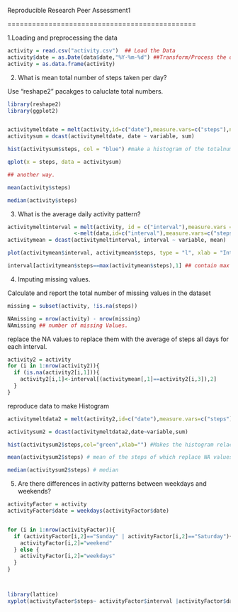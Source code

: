 Reproducible Research Peer Assessment1

==============================================


1.Loading and preprocessing the data

```r

activity = read.csv("activity.csv")  ## Load the Data
activity$date = as.Date(data$date,"%Y-%m-%d") ##Transform/Process the data in to a format suitable for analysis
activity = as.data.frame(activity)
```

2. What is mean total number of steps taken per day?

Use "reshape2" pacakges to caluclate total numbers.

```r
library(reshape2)
library(ggplot2)


activitymeltdate = melt(activity,id=c("date"),measure.vars=c("steps"),na.rm=TRUE) ##Ignor the missing value in the Dataset.
activitysum = dcast(activitymeltdate, date ~ variable, sum)
```

```r
hist(activitysum$steps, col = "blue") #make a histogram of the totalnumber of steps taken each day.

qplot(x = steps, data = activitysum)

## another way.

mean(activity$steps) 

median(activity$steps)
```

3. What is the average daily activity pattern?



```r
activitymeltinterval = melt(activity, id = c("interval"),measure.vars = c("steps"), na.rm = TRUE)
                     <-melt(data,id=c("interval"),measure.vars=c("steps"),na.rm=TRUE)
activitymean = dcast(activitymeltinterval, interval ~ variable, mean)
```

```r
plot(activitymean$interval, activitymean$steps, type = "l", xlab = "Interval", ylab = "Average of Steps" )

interval[activitymean$steps==max(activitymean$steps),1] ## contain max number of steps


```


4. Imputing missing values.

Calculate and report the total number of missing values in the dataset

```r
missing = subset(activity, !is.na(steps))

NAmissing = nrow(activity) - nrow(missing)  
NAmissing ## number of missing Values. 
```

replace the NA values to replace them with the average of steps all days for each interval. 
```r
activity2 = activity
for (i in 1:nrow(activity2)){
  if (is.na(activity2[i,1])){
    activity2[i,1]<-interval[(activitymean[,1]==activity2[i,3]),2]
  }
}
```

reproduce data to make Histogram
```r
activitymeltdata2 = melt(activity2,id=c("date"),measure.vars=c("steps"),na.rm=TRUE)

activitysum2 = dcast(activitymeltdata2,date~variable,sum)

hist(activitysum2$steps,col="green",xlab="") #Makes the histogram relace NA values.

mean(activitysum2$steps) # mean of the steps of which replace NA values.  

median(activitysum2$steps) # median 

```

5. Are there differences in activity patterns between weekdays and weekends?

```r

activityFactor = activity
activityFactor$date = weekdays(activityFactor$date)


for (i in 1:nrow(activityFactor)){
  if (activityFactor[i,2]=="Sunday" | activityFactor[i,2]=="Saturday"){
    activityFactor[i,2]="weekend"
  } else {
    activityFactor[i,2]="weekdays"
  }
}



library(lattice)
xyplot(activityFactor$steps~ activityFactor$interval |activityFactor$date, data=activityFactor, layout = c(1, 2),type="l")


```
